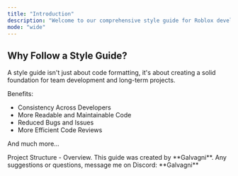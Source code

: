 ```yaml
---
title: "Introduction"
description: "Welcome to our comprehensive style guide for Roblox development! This guide establishes consistent standards and recommended practices for Roblox development, prioritizing readability, maintainability, and performance."
mode: "wide"
---
```


## Why Follow a Style Guide?

A style guide isn't just about code formatting, it's about creating a solid foundation for team development and long-term projects.

Benefits:

- Consistency Across Developers
- More Readable and Maintainable Code
- Reduced Bugs and Issues
- More Efficient Code Reviews

And much more...

<Card title="Start here" icon="diagram-project" iconType="regular" horizontal href="https://galvagni.mintlify.app/groups/project-structure/overview">
  Project Structure - Overview.
</Card>

<Note>
  This guide was created by **Galvagni**. Any suggestions or questions, message me on Discord: **Galvagni**
</Note>